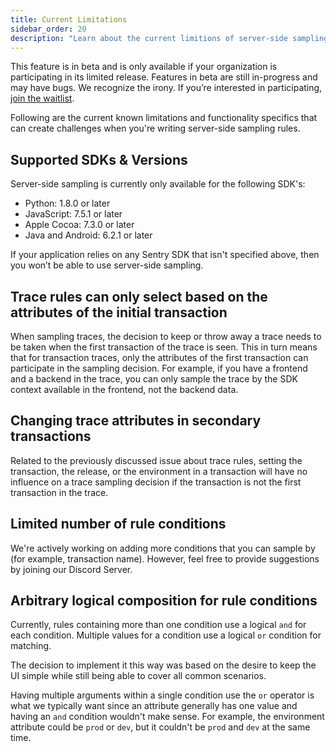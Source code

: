 ```yaml
---
title: Current Limitations
sidebar_order: 20
description: "Learn about the current limitions of server-side sampling."
---
```


<Note>

This feature is in beta and is only available if your organization is participating in its limited release. Features in beta are still in-progress and may have bugs. We recognize the irony. If you’re interested in participating, [join the waitlist](https://sentry.io/for/performance/#updates-signup).

</Note>

Following are the current known limitations and functionality specifics that can create challenges when you're writing server-side sampling rules.

## Supported SDKs & Versions

Server-side sampling is currently only available for the following SDK's:

- Python: 1.8.0 or later
- JavaScript: 7.5.1 or later
- Apple Cocoa: 7.3.0 or later
- Java and Android: 6.2.1 or later

<!-- TO DO version numbers need to be confirmed/updated -->

If your application relies on any Sentry SDK that isn't specified above, then you won’t be able to use server-side sampling.

## Trace rules can only select based on the attributes of the initial transaction

When sampling traces, the decision to keep or throw away a trace needs to be taken when the first transaction of the trace is seen. This in turn means that for transaction traces, only the attributes of the first transaction can participate in the sampling decision. For example, if you have a frontend and a backend in the trace, you can only sample the trace by the SDK context available in the frontend, not the backend data.

## Changing trace attributes in secondary transactions

Related to the previously discussed issue about trace rules, setting the transaction, the release, or the environment in a transaction will have no influence on a trace sampling decision if the transaction is not the first transaction in the trace.

## Limited number of rule conditions

We're actively working on adding more conditions that you can sample by (for example, transaction name). However, feel free to provide suggestions by joining our Discord Server.

## Arbitrary logical composition for rule conditions

Currently, rules containing more than one condition use a logical `and` for each condition. Multiple values for a condition use a logical `or` condition for matching.

The decision to implement it this way was based on the desire to keep the UI simple while still being able to cover all common scenarios.

Having multiple arguments within a single condition use the `or` operator is what we typically want since an attribute generally has one value and having an `and` condition wouldn't make sense. For example, the environment attribute could be `prod` or `dev`, but it couldn't be `prod` and `dev` at the same time.
